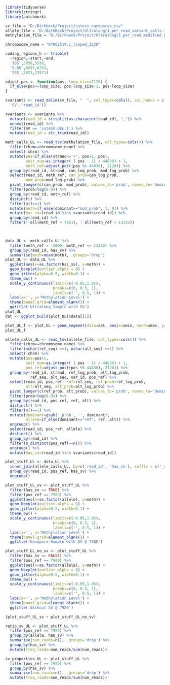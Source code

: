 ```{r}
library(tidyverse)
library(stringr)
library(patchwork)

sv_file = "D:/Birkbeck/Project/cutesv_nanopores.csv"
allele_file = 'D:/BirkBeck/Project/Ultralong/1_per_read_variant_calls.txt'
methylation_file = 'D:/Birkbeck/Project/Ultralong/1_per_read_modified_base_calls.txt'

chromosome_name = "KY962518.1_looped_2120"

coding_regions_h <- tribble(
  ~region,~start,~end,
  '18S',3658,5526,
  '5.8S',6597,6753,
  '28S',7921,12971)

adjust_pos <- function(pos, loop_size=2120) {
  if_else(pos<=loop_size, pos-loop_size-1, pos-loop_size)
}
```

```{r}
svariants <- read_delim(sv_file, "  ", col_types=cols(), col_names = c(
  'SV','read_id'))

svariants <- svariants %>%
  mutate(read_id = strsplit(as.character(read_id), ",")) %>%
  unnest(read_id) %>%
  filter(SV == 'cuteSV.DEL.1') %>%
  mutate(read_id = str_trim(read_id))
```

```{r}
meth_calls_UL <- read_tsv(methylation_file, col_types=cols()) %>%
  filter(chrm==chromosome_name) %>%
  select(-chrm) %>%
  mutate(pos=if_else(strand=='+', pos+1, pos),
         unit_num=as.integer( ( pos - 1) / 44838) + 1,
         meth_ref=adjust_pos((pos %% 44838), 2120)) %>%
  group_by(read_id, strand, can_log_prob, mod_log_prob) %>%
  select(read_id, meth_ref, can_prob=can_log_prob,
         mod_prob=mod_log_prob) %>%
  pivot_longer(c(can_prob, mod_prob), values_to='prob', names_to='dominant') %>%
  filter(prob>log(0.9)) %>%
  group_by(read_id, meth_ref) %>%
  distinct() %>%
  filter(n()==1) %>%
  mutate(meth=if_else(dominant=="mod_prob", 1, 0)) %>%
  mutate(has_sv=(read_id %in% svariants$read_id)) %>%
  group_by(read_id) %>%
  filter(! all(meth_ref > 7921), ! all(meth_ref < 13332))

  
```

```{r}
data_UL <- meth_calls_UL %>%
  filter(meth_ref > -1000, meth_ref <= 13332) %>%
  group_by(read_id, has_sv) %>%
  summarise(meth=mean(meth), .groups='drop')
plot_UL <- data_UL %>%
  ggplot(aes(x=as.factor(has_sv), y=meth)) +
  geom_boxplot(outlier.alpha = 0) +
  geom_jitter(alpha=0.5, width=0.1) +
  theme_bw() +
  scale_y_continuous(limits=c(-0.05,1.05),
                     breaks=c(0, 0.5, 1),
                     labels=c('', 0.5, 1)) +
  labs(x='', y='Methylation Level') +
  theme(panel.grid=element_blank()) +
  ggtitle('Ultralong Sample with SV')
plot_UL
dat <- ggplot_build(plot_UL)$data[[1]]

plot_UL_f <- plot_UL + geom_segment(data=dat, aes(x=xmin, xend=xmax, y=middle, yend=middle), colour="red", size=2)
plot_UL_f
```

```{r}
allele_calls_UL <- read_tsv(allele_file, col_types=cols()) %>%
  filter(chrm==chromosome_name) %>%
  filter(nchar(ref_seq) ==1, nchar(alt_seq) ==1) %>%
  select(-chrm) %>%
  mutate(pos=pos+1,
         unit_num=as.integer( ( pos - 1) / 44838) + 1,
         pos_ref=adjust_pos((pos %% 44838), 2120)) %>%
  group_by(read_id, strand, ref_log_prob, alt_log_prob,
           ref_seq, alt_seq, var_id, pos_ref) %>%
  select(read_id, pos_ref, ref=ref_seq, ref_prob=ref_log_prob,
         alt=alt_seq, alt_prob=alt_log_prob) %>%
  pivot_longer(c(ref_prob, alt_prob), values_to='prob', names_to='dominant') %>%
  filter(prob>log(0.9)) %>%
  group_by(read_id, pos_ref, ref, alt) %>%
  distinct() %>%
  filter(n()==1) %>%
  mutate(dominant=gsub('_prob', '', dominant),
         allele=if_else(dominant=="ref", ref, alt)) %>%
  ungroup() %>%
  select(read_id, pos_ref, allele) %>%
  distinct() %>%
  group_by(read_id) %>%
  filter(n_distinct(pos_ref)==n()) %>%
  ungroup() %>%
  mutate(has_sv=(read_id %in% svariants$read_id))

```

```{r}
plot_stuff_UL <- data_UL %>%
  inner_join(allele_calls_UL, by=c('read_id', 'has_sv'), suffix = c('_variant','_methylation')) %>%
  group_by(read_id, pos_ref, has_sv) %>%
  ungroup()
```

```{r}
plot_stuff_UL_sv <- plot_stuff_UL %>%
  filter(has_sv == TRUE) %>%
  filter(pos_ref == 7980) %>%
  ggplot(aes(x=as.factor(allele), y=meth)) +
  geom_boxplot(outlier.alpha = 0) +
  geom_jitter(alpha=0.5, width=0.1) +
  theme_bw() +
  scale_y_continuous(limits=c(-0.05,1.05),
                     breaks=c(0, 0.5, 1),
                     labels=c('', 0.5, 1)) +
  labs(x='', y='Methylation Level') +
  theme(panel.grid=element_blank()) +
  ggtitle('Nanopore Sample with SV @ 7980')

```

```{r}
plot_stuff_UL_no_sv <- plot_stuff_UL %>%
  filter(has_sv == FALSE) %>%
  filter(pos_ref == 7980) %>%
  ggplot(aes(x=as.factor(allele), y=meth)) +
  geom_boxplot(outlier.alpha = 0) +
  geom_jitter(alpha=0.5, width=0.1) +
  theme_bw() +
  scale_y_continuous(limits=c(-0.05,1.05),
                     breaks=c(0, 0.5, 1),
                     labels=c('', 0.5, 1)) +
  labs(x='', y='Methylation Level') +
  theme(panel.grid=element_blank()) +
  ggtitle('Without SV @ 7980')

```

```{r}
(plot_stuff_UL_sv + plot_stuff_UL_no_sv)
```


```{r}
ratio_sv_UL <- plot_stuff_UL %>%
  filter(pos_ref == 7980) %>% 
  group_by(allele, has_sv) %>%
  summarise(num_reads=n(), .groups='drop') %>%
  group_by(has_sv) %>%
  mutate(freq_reads=num_reads/sum(num_reads))
```

```{r}
sv_proportion_UL <- plot_stuff_UL %>%
  filter(pos_ref == 7980) %>% 
  group_by(has_sv) %>%
  summarise(num_reads=n(), .groups='drop') %>%
  mutate(freq_reads=num_reads/sum(num_reads))
```
